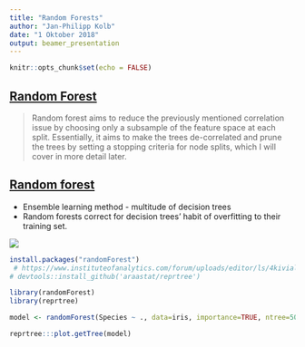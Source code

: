 ```yaml
---
title: "Random Forests"
author: "Jan-Philipp Kolb"
date: "1 Oktober 2018"
output: beamer_presentation
---
```


```r
knitr::opts_chunk$set(echo = FALSE)
```

## [Random Forest](https://www.datascience.com/resources/notebooks/random-forest-intro)

> Random forest aims to reduce the previously mentioned correlation issue by choosing only a subsample of the feature space at each split. Essentially, it aims to make the trees de-correlated and prune the trees by setting a stopping criteria for node splits, which I will cover in more detail later.

## [Random forest](https://en.wikipedia.org/wiki/Random_forest)

- Ensemble learning method - multitude of decision trees 
- Random forests correct for decision trees' habit of overfitting to their training set.


![](figure/expl_rf.png)


<!--
https://stats.stackexchange.com/questions/41443/how-to-actually-plot-a-sample-tree-from-randomforestgettree
-->


```r
install.packages("randomForest")
 # https://www.instituteofanalytics.com/forum/uploads/editor/ls/4kivialj5lvj.pdf
# devtools::install_github('araastat/reprtree')
```



```r
library(randomForest)
library(reprtree)

model <- randomForest(Species ~ ., data=iris, importance=TRUE, ntree=500, mtry = 2, do.trace=100)

reprtree:::plot.getTree(model)
```

<!--
https://de.slideshare.net/m80m07/random-forest

http://www.math.uwaterloo.ca/~hachipma/stat946/koulis.pdf

http://www.lsta.upmc.fr/BIAU/bs.pdf
-->
